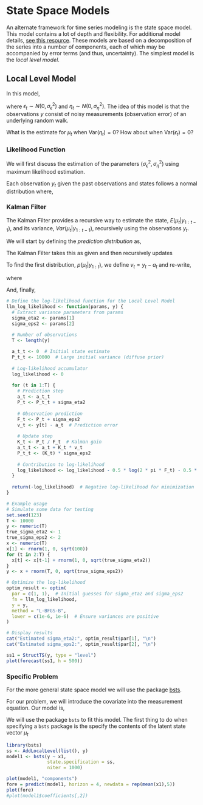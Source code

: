 # State Space Models

An alternate framework for time series modeling is the state space model. This model contains a lot of depth and flexibility. For additional model details, [see this resource](https://atsa-es.github.io/atsa/Lectures/Week%203/lec_05_univariate_state_space.html#1). These models are based on a decomposition of the series into a number of components, each of which may be accompanied by error terms (and thus, uncertainty). The simplest model is the *local level model*.

## Local Level Model

In this model,

\begin{align}
y_t &= \mu_t + \epsilon_t \\
\mu_{t+1} &= \mu_{t} + \eta_t,
\end{align}

where $\epsilon_t \sim N(0, \sigma^2_{\epsilon})$ and $\eta_t \sim N(0, \sigma^2_{\eta})$. The idea of this model is that the observations $y$ consist of noisy measurements (observation error) of an underlying random walk.

What is the estimate for $\mu_t$ when $\text{Var}(\eta_t) = 0$? How about when $\text{Var}(\epsilon_t) = 0$? 

### Likelihood Function

We will first discuss the estimation of the parameters $(\sigma^2_{\epsilon},\sigma^2_{\eta})$ using maximum likelihood estimation.

\begin{align}
p(y_1, \ldots y_n | \sigma^2_{\epsilon},\sigma^2_{\eta}) &= \prod_{t=1}^T p(y_t | y_{1:t-1}, \sigma^2_{\epsilon},\sigma^2_{\eta})
\end{align}

Each observation $y_t$ given the past observations and states follows a normal distribution where,

\begin{align}
y_t | y_{1:t-1} \sim N( E(\mu_t | y_{1:t-1}), Var(\mu_t | y_{1:t-1}) + \sigma^2_\epsilon )
\end{align}

### Kalman Filter

The Kalman Filter provides a recursive way to estimate the state, $E(\mu_t | y_{1:t-1})$, and its variance, $Var(\mu_t | y_{1:t-1})$, recursively using the observations $y_t$.

We will start by defining the _prediction distribution_ as,

\begin{align}
p(\mu_t | y_{1:t-1}) \sim N(a_t, p_t)
\end{align}

The Kalman Filter takes this as given and then recursively updates 

\begin{align}
p(\mu_t | y_{1:t}) &\sim N(a_{t|t}, p_{t|t}) \\
p(\mu_{t+1} | y_{1:t}) &\sim N(a_{t+1}, p_{t+1})
\end{align}

To find the first distribution, $p(\mu_t | y_{1:t})$, we define $v_t = y_t - a_t$ and re-write,

\begin{align}
p(\mu_t | y_{1:t}) &= p(\mu_t | y_{1:t-1}, v_t) \\
&= \frac{ p(\mu_t , v_t| y_{1:t-1})} { p(v_t| y_{1:t-1}) } \\
&= \frac{ p(\mu_t | y_{1:t-1}) p(v_t| y_{1:t-1} , \mu_t )} { p(v_t| y_{1:t-1}) } \\
&\equiv N(a_{t|t}, p_{t|t}), 
\end{align}

where 

\begin{align}
a_{t|t} &= a_t + k_t v_t \\
p_{t|t} &= k_t \sigma^2_\epsilon \\
k_t &= \frac{p_t}{p_t + \sigma^2_\epsilon}
\end{align}

And, finally, 

\begin{align}
p(\mu_{t+1} | y_{1:t}) \sim N(a_{t|t}, p_{t|t} + \sigma^2_{\eta})
\end{align}


```r
# Define the log-likelihood function for the Local Level Model
llm_log_likelihood <- function(params, y) {
  # Extract variance parameters from params
  sigma_eta2 <- params[1]
  sigma_eps2 <- params[2]
  
  # Number of observations
  T <- length(y)

  a_t_t <- 0  # Initial state estimate
  P_t_t <- 10000  # Large initial variance (diffuse prior)
  
  # Log-likelihood accumulator
  log_likelihood <- 0
  
  for (t in 1:T) {
    # Prediction step
    a_t <- a_t_t
    P_t <- P_t_t + sigma_eta2
    
    # Observation prediction
    F_t <- P_t + sigma_eps2
    v_t <- y[t] - a_t  # Prediction error
    
    # Update step
    K_t <- P_t / F_t  # Kalman gain
    a_t_t <- a_t + K_t * v_t
    P_t_t <- (K_t) * sigma_eps2
    
    # Contribution to log-likelihood
    log_likelihood <- log_likelihood - 0.5 * log(2 * pi * F_t) - 0.5 * (v_t^2 / F_t)
  }
  
  return(-log_likelihood)  # Negative log-likelihood for minimization
}

# Example usage
# Simulate some data for testing
set.seed(123)
T <- 10000
y <- numeric(T)
true_sigma_eta2 <- 1
true_sigma_eps2 <- 2
x <- numeric(T)
x[1] <- rnorm(1, 0, sqrt(100))
for (t in 2:T) {
  x[t] <- x[t-1] + rnorm(1, 0, sqrt(true_sigma_eta2))
}
y <- x + rnorm(T, 0, sqrt(true_sigma_eps2))

# Optimize the log-likelihood
optim_result <- optim(
  par = c(1, 1),  # Initial guesses for sigma_eta2 and sigma_eps2
  fn = llm_log_likelihood,
  y = y,
  method = "L-BFGS-B",
  lower = c(1e-6, 1e-6)  # Ensure variances are positive
)

# Display results
cat("Estimated sigma_eta2:", optim_result$par[1], "\n")
cat("Estimated sigma_eps2:", optim_result$par[2], "\n")


```



```r
ss1 = StructTS(y, type = "level")
plot(forecast(ss1, h = 500))
```

### Specific Problem

For the more general state space model we will use the package [bsts](https://drive.google.com/file/d/14US56VzanuLt03XBkoAGzLy0gDEreZUc/view).

For our problem, we will introduce the covariate into the measurement equation. Our model is,

\begin{align}
y_t &= \mu_t + \beta x_t + \epsilon_t \\
\mu_t &= \mu_{t-1} + \eta_t.
\end{align}

We will use the package `bsts` to fit this model. The first thing to do when specifying a `bsts` package is the specify the contents of the latent state vector $\mu_t$

```r
library(bsts)
ss <- AddLocalLevel(list(), y)
model1 <- bsts(y ~ x1,
               state.specification = ss,
               niter = 1000)

plot(model1, "components")
fore = predict(model1, horizon = 4, newdata = rep(mean(x1),5))
plot(fore)
#plot(model1$coefficients[,2])

```
